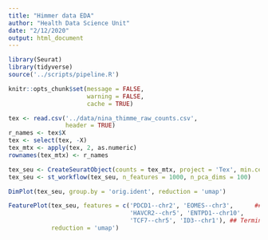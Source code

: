 ```yaml
---
title: "Himmer data EDA"
author: "Health Data Science Unit"
date: "2/12/2020"
output: html_document
---
```



```r
library(Seurat)
library(tidyverse)
source('../scripts/pipeline.R')

knitr::opts_chunk$set(message = FALSE,
                      warning = FALSE, 
                      cache = TRUE)
```

```r
tex <- read.csv('../data/nina_thimme_raw_counts.csv', 
                header = TRUE)
r_names <- tex$X
tex <- select(tex, -X)
tex_mtx <- apply(tex, 2, as.numeric)
rownames(tex_mtx) <- r_names

tex_seu <- CreateSeuratObject(counts = tex_mtx, project = 'Tex', min.cells = 1, assay = 'rna')
tex_seu <- st_workflow(tex_seu, n_features = 1000, n_pca_dims = 100)
```


```r
DimPlot(tex_seu, group.by = 'orig.ident', reduction = 'umap') 
```

```r
FeaturePlot(tex_seu, features = c('PDCD1--chr2', 'EOMES--chr3',      ## Tex
                                  'HAVCR2--chr5', 'ENTPD1--chr10',
                                  'TCF7--chr5', 'ID3--chr1'), ## Terminally
            reduction = 'umap') 
```